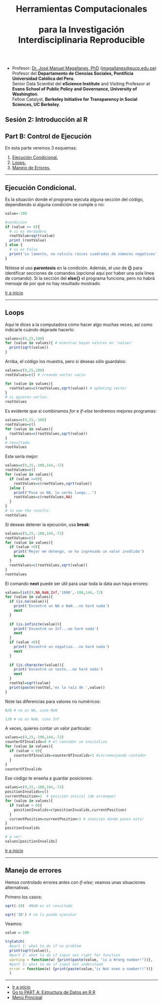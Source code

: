 <center> <h1>Herramientas Computacionales <br></br>para la Investigación Interdisciplinaria Reproducible</h1> </center>

<br></br>

* Profesor:  <a href="http://www.pucp.edu.pe/profesor/jose-manuel-magallanes/" target="_blank">Dr. José Manuel Magallanes, PhD</a> ([jmagallanes@pucp.edu.pe](mailto:jmagallanes@pucp.edu.pe))<br>Profesor del **Departamento de Ciencias Sociales, Pontificia Universidad Católica del Peru**.<br>
Senior Data Scientist del **eScience Institute** and Visiting Professor at **Evans School of Public Policy and Governance, University of Washington**.<br>
Fellow Catalyst, **Berkeley Initiative for Transparency in Social Sciences, UC Berkeley**.

## Sesión 2: Introducción al R


## Part B: Control de Ejecución

<a id='beginning'></a>

En esta parte veremos 3 esquemas:

1. [Ejecución Condicional.](#part1) 
2. [Loops.](#part2) 
3. [Manejo de Errores.](#part3) 

----

<a id='part1'></a>

## Ejecución Condicional.

Es la situación donde el programa ejecuta alguna sección del código, dependiendo si alguna condición se cumple o no:

```r
value=-100

#condicion
if (value >= 0){ 
  # si es Verdadero
  rootValue=sqrt(value)
  print (rootValue)
} else {  
  # si es Falso
  print('Lo lamento, no calculo raíces cuadradas de números negativos')
}
```

Nótese el uso **parentesis** en la condición. Además, el uso de **{}**  para identificar secciones de comandos (opcional aquí por haber una sola linea de comando). Si la sección del **else{}** el programa funciona, pero no habrá mensaje de por qué no hay resultado mostrado.

[Ir a inicio](#beginning)

----

<a id='part2'></a> 

## Loops

Aquí le dices a la computadora cómo hacer algo muchas veces; así como indicarle cuándo dejarade hacerlo:

```r
values=c(9,25,100)
for (value in values){ # mientras hayan valores en 'values'
  print(sqrt(value))
}
```

Arriba, el código los muestra, pero si deseas sólo guardalos:

```r
values=c(9,25,100)
rootValues=c() # creando vector vacío

for (value in values){
  rootValues=c(rootValues,sqrt(value)) # updating vector
}
# si quieres verlos:
rootValues
```

Es evidente que si combinamos  *for* e *if-else* tendremos mejores programas:

```r
values=c(9,25,-100)
rootValues=c()
for (value in values){
  rootValues=c(rootValues,sqrt(value))
}
# resultado:
rootValues
```

Este sería mejor:

```r
values=c(9,25,-100,144,-72)
rootValues=c()
for (value in values){
  if (value >=0){
    rootValues=c(rootValues,sqrt(value))
  }else {
    print("Puse un NA, lo verás luego...")
    rootValues=c(rootValues,NA)
  }
}
# to see the results:
rootValues
```


Si deseas detener la ejecución, usa **break**:

```r
values=c(9,25,-100,144,-72)
rootValues=c()
for (value in values){
  if (value <0){
    print('Mejor me detengo, se ha ingresado un valor inválido')
    break
  }
  rootValues=c(rootValues,sqrt(value))
}
rootValues
```

El comando **next** puede ser útil para usar toda la data aun haya errores:

```r
values=list(9,NA,NaN,Inf,'1000',-100,144,-72)
for (value in values){
  if (is.na(value)){
    print('Encontré un NA o NaN...no haré nada')
    next
  }
  
  if (is.infinite(value)){
    print('Encontré un Inf...no haré nada')
    next
  }
  if (value <0){
    print('Encontré un negativo...no haré nada')
    next
  }
  
  if (is.character(value)){
    print('Encontré un texto...no haré nada')
    next
  }
  rootVal=sqrt(value)
  print(paste(rootVal,'es la raíz de ',value))
}


```

Note las diferencias para valores no numéricos:
```r
0/0 # no es NA, sino NaN
```

```r
1/0 # no es NaN, sino Inf
```


A veces, quieres contar un valor particular:
```r
values=c(9,25,-100,144,-72)
counterOfInvalids=0 # el contador se inicializa
for (value in values){
  if (value < 0){
    counterOfInvalids=counterOfInvalids+1 #incremenyando contador
  }
}
counterOfInvalids
```

Ese código te enseña a guardar posiciones:
```r
values=c(9,25,-100,144,-72)
positionInvalids=c()
currentPosition=1  # posición inicial (de arranque)
for (value in values){
  if (value < 0){
    positionInvalids=c(positionInvalids,currentPosition)
  }
  currentPosition=currentPosition+1 # atención dónde pones esto!
}
positionInvalids 

# a ver:
values[positionInvalids]
```

[Ir a inicio](#beginning)

----

<a id='part3'></a> 

## Manejo de errores

Hemos controlado errores antes con *if-else*; veamos unas situaciones alternativas.

Primero los casos:

```r
sqrt(-10)  #NaN es el resultado
```

```r
sqrt('10') # no lo puede ejecutar
```



Veamos:
```r
value =-100

tryCatch(
  #part 1: what to do if no problem
  print(sqrt(value)),
  #part 2: what to do if input not right for function
  warning = function(w) {print(paste(value, "is a Wrong number!"))},
  #part 3: what to do if input not understood
  error = function(e) {print(paste(value,"is Not even a number!!"))} 
  )
```


_____

* [Ir a inicio](#beginning)
* [Go to PART A: Estructura de Datos en R R](https://rawgit.com/EvansDataScience/govanalyticsweb/master/R/R_2A_IntroToProgramming_dataStructures.html)
* [Menú Principal](https://magallanesjosemanuel.github.io/BITSS_ToolsWorkshop/)
